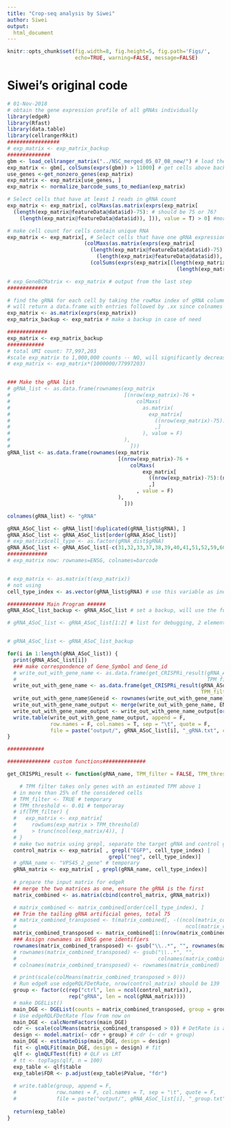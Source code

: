 ```yaml
---
title: "Crop-seq analysis by Siwei"
author: Siwei
output:
  html_document
---
```


```r
knitr::opts_chunk$set(fig.width=8, fig.height=5, fig.path='Figs/',
                      echo=TRUE, warning=FALSE, message=FALSE)
```


# Siwei's original code
```r
# 01-Nov-2018
# obtain the gene expression profile of all gRNAs individually
library(edgeR)
library(Rfast)
library(data.table)
library(cellrangerRkit)
#################
# exp_matrix <- exp_matrix_backup
##############
gbm <- load_cellranger_matrix("../NSC_merged_05_07_08_new/") # load the GBM with NEW data 
exp_matrix <- gbm[, colSums(exprs(gbm)) > 11000] # get cells above background value
use_genes <-get_nonzero_genes(exp_matrix)
exp_matrix <- exp_matrix[use_genes, ]
exp_matrix <- normalize_barcode_sums_to_median(exp_matrix)

# Select cells that have at least 1 reads in gRNA count
exp_matrix <- exp_matrix[, colMaxs(as.matrix(exprs(exp_matrix[
  (length(exp_matrix@featureData@data$id)-75): # should be 75 or 76?
    (length(exp_matrix@featureData@data$id)), ])), value = T) > 0] #more than 1 count

# make cell count for cells contain unique RNA
exp_matrix <- exp_matrix[, # Select cells that have one gRNA expression more than 3x of all others
                         (colMaxs(as.matrix(exprs(exp_matrix[
                           (length(exp_matrix@featureData@data$id)-75):
                             (length(exp_matrix@featureData@data$id)), ])), value = T)) >
                           (colSums(exprs(exp_matrix[(length(exp_matrix@featureData@data$id)-75):
                                                       (length(exp_matrix@featureData@data$id)), ]))*3/4)]

# exp_GeneBCMatrix <- exp_matrix # output from the last step
#############

# find the gRNA for each cell by taking the rowMax index of gRNA columns(29847:29922)
# will return a data.frame with entries followed by .xx since colnames should be unique
exp_matrix <- as.matrix(exprs(exp_matrix))
exp_matrix_backup <- exp_matrix # make a backup in case of need

#############
exp_matrix <- exp_matrix_backup
############
# total UMI count: 77,997,203
#scale exp_matrix to 1,000,000 counts -- NO, will significantly decrease the statistic power
# exp_matrix <- exp_matrix*(1000000/77997203)


### Make the gRNA list
# gRNA_list <- as.data.frame(rownames(exp_matrix
#                                     [(nrow(exp_matrix)-76 +
#                                         colMaxs(
#                                           as.matrix(
#                                             exp_matrix[
#                                               ((nrow(exp_matrix)-75):(nrow(exp_matrix)))
#                                               ,]                                             
#                                           ), value = F)
#                                     ),
#                                       ]))
gRNA_list <- as.data.frame(rownames(exp_matrix
                                    [(nrow(exp_matrix)-76 +
                                        colMaxs(
                                            exp_matrix[
                                              ((nrow(exp_matrix)-75):(nrow(exp_matrix)))
                                              ,]                                             
                                          , value = F)
                                    ),
                                      ]))

colnames(gRNA_list) <- "gRNA"

gRNA_ASoC_list <- gRNA_list[!duplicated(gRNA_list$gRNA), ]
gRNA_ASoC_list <- gRNA_ASoC_list[order(gRNA_ASoC_list)]
# exp_matrix$cell_type <- as.factor(gRNA_dist$gRNA)
gRNA_ASoC_list <- gRNA_ASoC_list[-c(31,32,33,37,38,39,40,41,51,52,59,60,61,65,66,67)]
#############
# exp_matrix now: rownames=ENSG, colnames=barcode


# exp_matrix <- as.matrix(t(exp_matrix)) 
# not using
cell_type_index <- as.vector(gRNA_list$gRNA) # use this variable as index, length = 2522

############ Main Program ######
gRNA_ASoC_list_backup <- gRNA_ASoC_list # set a backup, will use the full list after debugging

# gRNA_ASoC_list <- gRNA_ASoC_list[1:2] # list for debugging, 2 elements only


# gRNA_ASoC_list <- gRNA_ASoC_list_backup

for(i in 1:length(gRNA_ASoC_list)) {
  print(gRNA_ASoC_list[i])
  ### make correspondence of Gene_Symbol and Gene_id
  # write_out_with_gene_name <- as.data.frame(get_CRISPRi_result(gRNA_ASoC_list[i], 
  #                                                              TPM_filter = F, TPM_threshold = 0.01))
  write_out_with_gene_name <- as.data.frame(get_CRISPRi_result(gRNA_ASoC_list[i], 
                                                               TPM_filter = F, TPM_threshold = 0.01)) # no filter set
  write_out_with_gene_name$Geneid <- rownames(write_out_with_gene_name)
  write_out_with_gene_name_output <- merge(write_out_with_gene_name, ENSG_coord_gene_gencodev28, by = "Geneid")
  write_out_with_gene_name_output <- write_out_with_gene_name_output[order(write_out_with_gene_name_output$PValue), ]
  write.table(write_out_with_gene_name_output, append = F, 
              row.names = F, col.names = T, sep = "\t", quote = F, 
              file = paste("output/", gRNA_ASoC_list[i], "_gRNA.txt", collapse = "", sep = ""))
}

############

############## custom functions##############

get_CRISPRi_result <- function(gRNA_name, TPM_filter = FALSE, TPM_threshold = 0.01) {

    # TPM filter takes only genes with an estimated TPM above 1
  # in more than 25% of the considered cells
  # TPM_filter <- TRUE # temporary
  # TPM_threshold <- 0.01 # temporaray
  # if(TPM_filter) {
  #   exp_matrix <- exp_matrix[ 
  #     rowSums(exp_matrix > TPM_threshold) 
  #     > trunc(ncol(exp_matrix/4)), ]
  # }
  # make two matrix using grepl, separate the target gRNA and control gRNA (EGFP/neg)
  control_matrix <- exp_matrix[ , grepl("EGFP", cell_type_index) |
                                 grepl("neg", cell_type_index)]
  # gRNA_name <- "VPS45_2_gene" # temporary
  gRNA_matrix <- exp_matrix[ , grepl(gRNA_name, cell_type_index)]
 
  # prepare the input matrix for edgeR
  ## merge the two matrices as one, ensure the gRNA is the first
  matrix_combined <- as.matrix(cbind(control_matrix, gRNA_matrix))

  # matrix_combined <- matrix_combined[order(cell_type_index), ]
  ## Trim the tailing gRNA artificial genes, total 75
  # matrix_combined_transposed <- t(matrix_combined[, -((ncol(matrix_combined)-75):
  #                                                       ncol(matrix_combined))])
  matrix_combined_transposed <- matrix_combined[1:(nrow(matrix_combined)-76), ]
  ### Assign rownames as ENSG gene identifiers
  rownames(matrix_combined_transposed) <- gsub("\\..*", "", rownames(matrix_combined_transposed))
  # rownames(matrix_combined_transposed) <- gsub("\\..*", "", 
  #                                              colnames(matrix_combined[ , 1:(ncol(matrix_combined)-76)]))
  # colnames(matrix_combined_transposed) <- rownames(matrix_combined)

  # print(scale(colMeans(matrix_combined_transposed > 0)))
  # Run edgeR use edgeRQLFDetRate, nrow(control_matrix) should be 139
  group <- factor(c(rep("ctrl", len = ncol(control_matrix)), 
                    rep("gRNA", len = ncol(gRNA_matrix))))
  # make DGEList()
  main_DGE <- DGEList(counts = matrix_combined_transposed, group = group, remove.zeros = T)
  # Use edgeRQLFDetRate flow from now on
  main_DGE <- calcNormFactors(main_DGE)
  cdr <- scale(colMeans(matrix_combined_transposed > 0)) # DetRate is applied here
  design <- model.matrix(~ cdr + group) # cdr (~ cdr + group)
  main_DGE <- estimateDisp(main_DGE, design = design)
  fit <- glmQLFit(main_DGE, design = design) # fit
  qlf <- glmQLFTest(fit) # QLF vs LRT
  # tt <- topTags(qlf, n = 100)
  exp_table <- qlf$table
  exp_table$FDR <- p.adjust(exp_table$PValue, "fdr")
  
  # write.table(group, append = F, 
  #             row.names = F, col.names = T, sep = "\t", quote = F, 
  #             file = paste("output/", gRNA_ASoC_list[i], "_group.txt", collapse = ""))
  
  return(exp_table)
}
```





